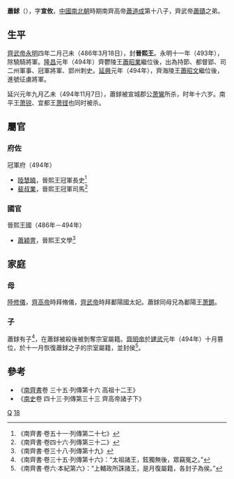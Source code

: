 {{東亞男性歷史人物
|名稱 =晉熙王
|身份 =南朝齊政治人物
|姓名 =蕭銶
|字 =宣攸
|封爵 =晉熙郡王
|出生日期 =[[南朝齊|南朝齊]][[建元_(南齊)|建元]]元年（479年）
|出生地點 =[[揚州_(古代)|楊州]][[丹楊郡|丹楊郡]][[建康縣|建康縣]]
|婚年 =
|逝世日期 =[[南朝齊|南朝齊]][[延興_(南齊)|延興]]元年（494年）
|逝世地點 =[[郢州_(劉宋)|郢州]][[江夏郡|江夏郡]][[汝南縣_(東晉)|汝南縣]][[夏口|夏口]]
|諡號 =
|墓葬 =
|經歷 =
* 486年－493年<br/>晉熙王
* 493年－494年<br/>驍騎將軍、晉熙王
* 494年<br/>持節、督郢司二州諸軍事、冠軍將軍、[[郢州_(劉宋)|郢州]]刺史、晉熙王
* 494年<br/>持節、督郢司二州諸軍事、征虜將軍、郢州刺史、晉熙王
|注釋 =
}}
'''蕭銶'''（{{bd|479年||494年|11月7日|catIdx=X}}），字'''宣攸'''，[[中國|中國]][[南北朝|南北朝]]時期南齊高帝[[蕭道成|蕭道成]]第十八子，齊武帝[[蕭賾|蕭賾]]之弟。

==生平==
[[齊武帝|齊武帝]][[永明|永明]]四年二月己未（486年3月18日），封'''晉熙王'''。永明十一年（493年），除驍騎將軍。[[隆昌_(蕭昭業)|隆昌]]元年（494年）齊鬱陵王[[蕭昭業|蕭昭業]]繼位後，出為持節、都督郢、司二州軍事、冠軍將軍、郢州刺史。[[延興_(南齊)|延興]]元年（494年），齊海陵王[[蕭昭文|蕭昭文]]繼位後，進號征虜將軍。

延兴元年九月乙未（494年11月7日），蕭銶被宣城郡公[[萧鸞|萧鸞]]所杀，时年十六岁。南平王[[萧锐_(南齐)|萧锐]]、宜都王[[萧铿|萧铿]]也同时被杀。

==屬官==
===府佐===
;冠軍府（494年）
*[[陸慧曉|陸慧曉]]，晉熙王冠軍長史<ref>《南齊書·卷五十一·列傳第二十七》</ref>
*[[裴叔業|裴叔業]]，晉熙王冠軍司馬<ref>《南齊書·卷四十六·列傳第三十二》</ref>

===國官===
;晉熙王國（486年－494年）
*[[蕭穎冑|蕭穎冑]]，晉熙王文學<ref>《南齊書·卷三十八·列傳第十九》</ref>

==家庭==
===母===
[[陸修儀|陸修儀]]，[[齊高帝|齊高帝]]時拜脩儀，[[齊武帝|齊武帝]]時拜鄱陽國太妃。蕭銶同母兄為鄱陽王[[萧鏘|萧鏘]]。

===子===
蕭銶有子<ref>《南齊書·卷三十五·列傳第十六》：“太祖諸王，鉉獨無後，眾竊冤之。”</ref>，在蕭銶被殺後被剝奪宗室屬籍。[[齊明帝|齊明帝]]於[[建武_(南齊)|建武]]元年（494年）十月篡位，於十一月恢復蕭銶之子的宗室屬籍，並封侯<ref>《南齊書·卷六·本紀第六》：“上輔政所誅諸王，是月復屬籍，各封子為侯。”</ref>。

==參考==
*《[[南齊書|南齊書]]卷 三十五·列傳第十六 高祖十二王》
*《[[南史|南史]]卷 四十三·列傳第三十三 齊高帝諸子下》
{{reflist|2}}

[[Category:蘭陵蕭氏|Q]]
[[Category:齊高帝皇子|18]]